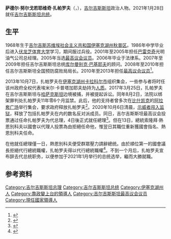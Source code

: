 {{Infobox officeholder
| name                = 萨德尔·扎帕罗夫
| native_name         = {{lang|ky|Садыр Жапаров}}
| status              = 
| office = {{KGZ}}第6任[[吉尔吉斯斯坦总統|總統]]
| predecessor = [[塔兰特·马梅托夫|塔兰特·马梅托夫]]（代理）
| successor = 
| image = President of Kyrgyzstan Sadyr Japarov.jpg
| term_start = 2021年1月28日
| term_end = 
| term_start1 = 2020年10月15日
| term_end1 = 2020年11月14日<br>（代理）
| predecessor1 = [[索隆拜·熱恩別科夫|索隆拜·熱恩別科夫]]
| successor1 = [[塔兰特·马梅托夫|塔兰特·马梅托夫]] (代理)
| office2          = [[吉尔吉斯斯坦总理|吉尔吉斯斯坦总理]]
| president2       = [[索隆拜·熱恩別科夫|索隆拜·熱恩別科夫]]→自己（代理）
| predecessor2 = [[库巴特别克·博罗诺夫|库巴特别克·博罗诺夫]]
| term_start2         = 2020年10月10日
| term_end2           = 2021年1月21日<br>{{small|請假：2020年11月14日－2021年1月21日}}
| successor2 = {{tsl|ru|Новиков, Артём Эдуардович|阿尔乔姆·诺维科夫}}（代理）
| birth_date          = {{birth date and age|1968|12|6|df=y}}
| birth_place         = {{URS}}{{flag|Kirghiz SSR}}[[伊塞克湖州|伊塞克湖州]][[秋普区|秋普区]]
| death_date          = 
| death_place         = 
| party               = 祖国
| otherparty          = [[故乡_(政党)|故乡]] {{small|（2010年以前）}}
}}
{{中文译名
| putonghua = 萨德尔·扎帕罗夫<ref>{{Cite web |url = http://www.cankaoxiaoxi.com/ym/20201012/2422456.shtml |title = 10月12日译名发布：Sadyr Japarov |author = 汤立斌 |date = 2020-10-12 |publisher = 参考消息 |language = zh-cn |accessdate = 2020-10-19 |archive-date = 2021-01-27 |archive-url = https://web.archive.org/web/20210127045216/http://www.cankaoxiaoxi.com/ym/20201012/2422456.shtml |dead-url = no }}</ref>
| taiwan    = 
| cantonese = 
}}
'''萨德尔·努尔戈若耶维奇·扎帕罗夫'''（{{lang-ky|Садыр Нургожоевич Жапаров}}，{{bd|1968年|12月6日|catIdx=Zhaparov}}），[[吉尔吉斯斯坦|吉尔吉斯斯坦]]政治人物。2021年1月28日就任[[吉尔吉斯斯坦总统|吉尔吉斯斯坦总统]]。

== 生平 ==
1968年生于[[吉尔吉斯苏维埃社会主义共和国|吉尔吉斯苏维埃社会主义共和国]][[伊塞克湖州|伊塞克湖州]][[秋普区|秋普区]]。1986年中学毕业后进入[[伏龙芝体育大学|伏龙芝体育大学]]学习，期间服过兵役。2001年至2005年担任[[巴雷克奇|巴雷克奇]]光明油气公司总经理。2005年当选[[最高议会_(吉尔吉斯斯坦)|最高议会议员]]。2006年毕业于{{Translink|en|Kyrgyz-Russian Slavic University|吉尔吉斯-俄罗斯斯拉夫大学|吉尔吉斯-俄罗斯斯拉夫大学}}法律系。2007年至2009年担任吉尔吉斯斯坦总统[[库尔曼别克·巴基耶夫|库尔曼别克·巴基耶夫]]的顾问。2008年至2010年担任吉尔吉斯斯坦全国预防腐败局局长。2010年至2013年担任[[最高议会_(吉尔吉斯斯坦)|最高议会议员]]<ref>{{cite web |title=Биография Садыра Жапарова |url=https://ria.ru/20201006/zhaparov-1578515088.html |publisher=[[俄罗斯新闻社|РИА Новости]] |language=ru |date=2020-06-10 |access-date=2020-10-08 |archive-date=2020-10-14 |archive-url=https://web.archive.org/web/20201014063131/https://ria.ru/20201006/zhaparov-1578515088.html |dead-url=no }}</ref>。

2013年10月7日，扎帕罗夫在[[伊塞克湖州|伊塞克湖州]][[卡拉科尔_(吉尔吉斯斯坦)|卡拉科尔市]]组织集会，一些参与者将时任该州政府全权代表埃米尔·卡普塔加耶夫劫持为[[人质|人质]]。2017年3月25日，扎帕罗夫在吉尔吉斯斯坦与[[哈萨克斯坦|哈萨克斯坦]]边境被捕，并被提起诉讼。同年8月2日，法院以绑架罪判处扎帕罗夫11年零6个月监禁。此后，他的支持者曾多次在[[比什凯克|比什凯克]]的[[阿拉套广场|阿拉套广场]]举行集会，要求政府释放扎帕罗夫<ref>{{cite web |author1=关建武 |author2=努尔然 |title=吉首都骚乱20余人受伤 组织者被提起诉讼 |url=http://xinhuanet.com/2020-03/03/c_1125656576.htm |publisher=[[新华网|新华网]] |language=Zh-hans |date=2020-03-03 |access-date=2020-10-08 |archive-date=2020-12-05 |archive-url=https://web.archive.org/web/20201205213140/http://xinhuanet.com/2020-03/03/c_1125656576.htm |dead-url=no }}</ref>。2020年10月6日清晨，[[2020年吉尔吉斯斯坦示威|示威者闯入监狱]]，释放了包括扎帕罗夫在内的数名反对派成员。同日，吉尔吉斯斯坦最高议会投票通过任命扎帕罗夫为代总理，4日後正式就任總理<ref>{{cite web |author1=关建武 |author2=努尔然 |title=吉尔吉斯斯坦总理、议长辞职 |url=http://www.xinhuanet.com/2020-10/07/c_1126578981.htm |publisher=[[新华网|新华网]] |language=Zh-hans |date=2020-10-07 |access-date=2020-10-08 |archive-date=2020-12-01 |archive-url=https://web.archive.org/web/20201201164606/http://www.xinhuanet.com/2020-10/07/c_1126578981.htm |dead-url=no }}</ref>。但在13日，總統索隆拜·熱恩別科夫以國會以代理人投票為由拒絕任命他，惟翌日其職位重新獲國會指名、熱恩別科夫任命。

在他就任總理僅一日，熱恩別科夫便受群眾壓力請辭總统。由於順位第一的國會議長拒絕代行總統職權，扎帕罗夫得以代行總統職權<ref>{{cite news |title=吉尔吉斯斯坦总统辞职 总理扎帕罗夫代理总统职权 |url=https://www.sohu.com/a/425003167_362042 |accessdate=2020-10-16 |archive-date=2022-03-12 |archive-url=https://web.archive.org/web/20220312085425/https://www.sohu.com/a/425003167_362042 |dead-url=no }}</ref>。不到一个月后，扎帕罗夫宣布辞去代总统职务，以便参加于2021年1月举行的总统选举，繼而大勝就職。

==参考资料==
{{reflist}}

{{独联体领袖}}
{{經濟合作組織領袖}}

{{Authority control}}
{{DEFAULTSORT:Zhaparov, Sadyr}}
[[Category:吉尔吉斯斯坦总理|Category:吉尔吉斯斯坦总理]]
[[Category:吉尔吉斯斯坦总统|Category:吉尔吉斯斯坦总统]]
[[Category:伊塞克湖州人|Category:伊塞克湖州人]]
[[Category:靠政變上台的領導人|Category:靠政變上台的領導人]]
[[Category:吉尔吉斯斯坦最高议会议员|Category:吉尔吉斯斯坦最高议会议员]]
[[Category:現任國家領導人|Category:現任國家領導人]]
